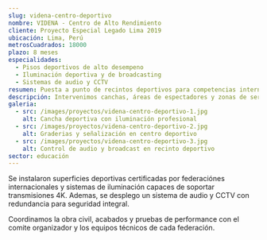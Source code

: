 ```yaml
---
slug: videna-centro-deportivo
nombre: VIDENA - Centro de Alto Rendimiento
cliente: Proyecto Especial Legado Lima 2019
ubicación: Lima, Perú
metrosCuadrados: 18000
plazo: 8 meses
especialidades:
  - Pisos deportivos de alto desempeno
  - Iluminación deportiva y de broadcasting
  - Sistemas de audio y CCTV
resumen: Puesta a punto de recintos deportivos para competencias internacionales y uso permanente de federaciónes.
descripción: Intervenimos canchas, áreas de espectadores y zonas de servicios con acabados certificados para torneos de alto nivel y broadcast internacional.
galeria:
  - src: /images/proyectos/videna-centro-deportivo-1.jpg
    alt: Cancha deportiva con iluminación profesional
  - src: /images/proyectos/videna-centro-deportivo-2.jpg
    alt: Graderias y señalización en centro deportivo
  - src: /images/proyectos/videna-centro-deportivo-3.jpg
    alt: Control de audio y broadcast en recinto deportivo
sector: educación
---
```


Se instalaron superficies deportivas certificadas por federaciónes internacionales y sistemas de iluminación capaces de soportar transmisiones 4K. Ademas, se desplego un sistema de audio y CCTV con redundancia para seguridad integral.

Coordinamos la obra civil, acabados y pruebas de performance con el comite organizador y los equipos técnicos de cada federación.
